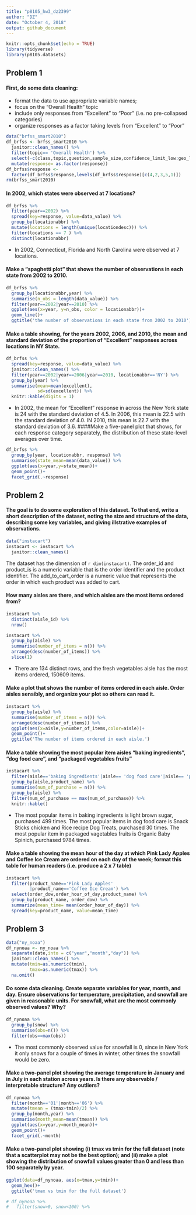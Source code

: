 ```yaml
---
title: "p8105_hw3_dz2399"
author: "DZ"
date: "October 4, 2018"
output: github_document
---
```


```r
knitr::opts_chunk$set(echo = TRUE)
library(tidyverse)
library(p8105.datasets)
```


## Problem 1
#### First, do some data cleaning:
* format the data to use appropriate variable names;
* focus on the “Overall Health” topic
* include only responses from “Excellent” to “Poor” (i.e. no pre-collapsed categories)
* organize responses as a factor taking levels from “Excellent” to “Poor”
```r
data("brfss_smart2010")
df_brfss <- brfss_smart2010 %>% 
  janitor::clean_names() %>% 
  filter(topic== 'Overall Health') %>%
  select(-c(class,topic,question,sample_size,confidence_limit_low:geo_location)) %>% 
  mutate(response= as.factor(response))
df_brfss$response <-
  factor(df_brfss$response,levels(df_brfss$response)[c(4,2,3,5,1)])
rm(brfss_smart2010)
```

#### In 2002, which states were observed at 7 locations?
```r
df_brfss %>% 
  filter(year==2002) %>% 
  spread(key=response, value=data_value) %>% 
  group_by(locationabbr) %>% 
  mutate(locations = length(unique(locationdesc))) %>% 
  filter(locations == 7 ) %>% 
  distinct(locationabbr)
```
* In 2002, Connecticut, Florida and North Carolina were observed at 7 locations.

#### Make a “spaghetti plot” that shows the number of observations in each state from 2002 to 2010.
```r
df_brfss %>% 
  group_by(locationabbr,year) %>% 
  summarise(n_obs = length(data_value)) %>% 
  filter(year==2002|year==2010) %>% 
  ggplot(aes(x=year, y=n_obs, color = locationabbr))+
  geom_line()+
  ggtitle('the number of observations in each state from 2002 to 2010')
```

#### Make a table showing, for the years 2002, 2006, and 2010, the mean and standard deviation of the proportion of “Excellent” responses across locations in NY State.
```r
df_brfss %>% 
  spread(key=response, value=data_value) %>% 
  janitor::clean_names() %>% 
  filter(year==2002|year==2006|year==2010, locationabbr=='NY') %>% 
  group_by(year) %>% 
  summarise(mean=mean(excellent),
            sd=sd(excellent)) %>% 
  knitr::kable(digits = 1)
```
* In 2002, the mean for "Excellent" response in across the New York state is 24 with the standard deviation of 4.5. In 2006, this mean is 22.5 with the standard deviation of 4.0. IN 2010, this mean is 22.7 with the standard deviation of 3.6.
####Make a five-panel plot that shows, for each response category separately, the distribution of these state-level averages over time.
```r
df_brfss %>% 
  group_by(year, locationabbr, response) %>% 
  summarise(state_mean=mean(data_value)) %>% 
  ggplot(aes(x=year,y=state_mean))+
  geom_point()+
  facet_grid(.~response)
```

## Problem 2

#### The goal is to do some exploration of this dataset. To that end, write a short description of the dataset, noting the size and structure of the data, describing some key variables, and giving illstrative examples of observations. 

```r
data("instacart")
instacart <- instacart %>% 
  janitor::clean_names()
```

The dataset has the dimension of `r dim(instacart)`. The order_id and product_is is a numeric variable that is the order identifier and the product identifier. The add_to_cart_order is a numeric value that represents the order in which each product was added to cart. 

#### How many aisles are there, and which aisles are the most items ordered from?
```r
instacart %>% 
  distinct(aisle_id) %>% 
  nrow()

instacart %>% 
  group_by(aisle) %>% 
  summarise(number_of_items = n()) %>% 
  arrange(desc(number_of_items)) %>% 
  slice(1)
```
* There are 134 distinct rows, and the fresh vegetables aisle has the most items ordered, 150609 items.

#### Make a plot that shows the number of items ordered in each aisle. Order aisles sensibly, and organize your plot so others can read it.
```r
instacart %>% 
  group_by(aisle) %>% 
  summarise(number_of_items = n()) %>% 
  arrange(desc(number_of_items)) %>% 
  ggplot(aes(x=aisle,y=number_of_items,color=aisle))+
  geom_point()+
  ggtitle('The number of items ordered in each aisle.')
```

#### Make a table showing the most popular item aisles “baking ingredients”, “dog food care”, and “packaged vegetables fruits”
```r
instacart %>% 
  filter(aisle=='baking ingredients'|aisle== 'dog food care'|aisle== 'packaged vegetables fruits') %>% 
  group_by(aisle,product_name) %>% 
  summarise(num_of_purchase = n()) %>% 
  group_by(aisle) %>% 
  filter(num_of_purchase == max(num_of_purchase)) %>% 
  knitr::kable()
```
* The most popular items in baking ingredients is light brown sugar, purchased 499 times. The most popular items in dog food care is Snack Sticks chicken and Rice recipe Dog Treats, purchased 30 times. The most popular item in packaged vagetables fruits is Organic Baby Spinich, purchased 9784 times. 

#### Make a table showing the mean hour of the day at which Pink Lady Apples and Coffee Ice Cream are ordered on each day of the week; format this table for human readers (i.e. produce a 2 x 7 table)
```r
instacart %>% 
  filter(product_name=='Pink Lady Apples'
         |product_name=='Coffee Ice Cream') %>% 
  select(order_dow,order_hour_of_day,product_name) %>% 
  group_by(product_name, order_dow) %>% 
  summarize(mean_time= mean(order_hour_of_day)) %>% 
  spread(key=product_name, value=mean_time)
```

## Problem 3
```r
data("ny_noaa")
df_nynoaa <- ny_noaa %>% 
  separate(date,into = c("year","month","day")) %>% 
  janitor::clean_names() %>% 
  mutate(tmin=as.numeric(tmin),
         tmax=as.numeric(tmax)) %>% 
  na.omit()
```


#### Do some data cleaning. Create separate variables for year, month, and day. Ensure observations for temperature, precipitation, and snowfall are given in reasonable units. For snowfall, what are the most commonly observed values? Why?
```r
df_nynoaa %>% 
  group_by(snow) %>% 
  summarise(obs=n()) %>% 
  filter(obs==max(obs))
```
* The most commonly observed value for snowfall is 0, since in New York it only snows for a couple of times in winter, other times the snowfall would be zero. 

#### Make a two-panel plot showing the average temperature in January and in July in each station across years. Is there any observable / interpretable structure? Any outliers?
```r
df_nynoaa %>% 
  filter(month=='01'|month=='06') %>%
  mutate(tmean = (tmax+tmin)/2) %>% 
  group_by(month,year) %>% 
  summarise(month_mean=mean(tmean)) %>% 
  ggplot(aes(x=year,y=month_mean))+
  geom_point()+
  facet_grid(.~month)
```

#### Make a two-panel plot showing (i) tmax vs tmin for the full dataset (note that a scatterplot may not be the best option); and (ii) make a plot showing the distribution of snowfall values greater than 0 and less than 100 separately by year.
```r
ggplot(data=df_nynoaa, aes(x=tmax,y=tmin))+ 
  geom_hex()+
  ggtitle('tmax vs tmin for the full dataset')

# df_nynoaa %>% 
#   filter(snow>0, snow<100) %>% 
  
```




